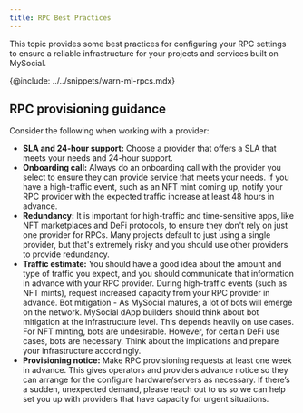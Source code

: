 ```yaml
---
title: RPC Best Practices
---
```


This topic provides some best practices for configuring your RPC settings to ensure a reliable infrastructure for your projects and services built on MySocial.

{@include: ../../snippets/warn-ml-rpcs.mdx}

## RPC provisioning guidance

Consider the following when working with a provider:

- **SLA and 24-hour support:** Choose a provider that offers a SLA that meets your needs and 24-hour support.
- **Onboarding call:** Always do an onboarding call with the provider you select to ensure they can provide service that meets your needs. If you have a high-traffic event, such as an NFT mint coming up, notify your RPC provider with the expected traffic increase at least 48 hours in advance.
- **Redundancy:** It is important for high-traffic and time-sensitive apps, like NFT marketplaces and DeFi protocols, to ensure they don't rely on just one provider for RPCs. Many projects default to just using a single provider, but that's extremely risky and you should use other providers to provide redundancy.
- **Traffic estimate:** You should have a good idea about the amount and type of traffic you expect, and you should communicate that information in advance with your RPC provider. During high-traffic events (such as NFT mints), request increased capacity from your RPC provider in advance.
Bot mitigation - As MySocial matures, a lot of bots will emerge on the network. MySocial dApp builders should think about bot mitigation at the infrastructure level. This depends heavily on use cases. For NFT minting, bots are undesirable. However, for certain DeFi use cases, bots are necessary. Think about the implications and prepare your infrastructure accordingly.
- **Provisioning notice:** Make RPC provisioning requests at least one week in advance. This gives operators and providers advance notice so they can arrange for the configure hardware/servers as necessary. If there’s a sudden, unexpected demand, please reach out to us so we can help set you up with providers that have capacity for urgent situations.
